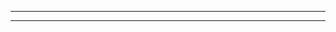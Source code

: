 ------------------------------------------------------------------------

------------------------------------------------------------------------
